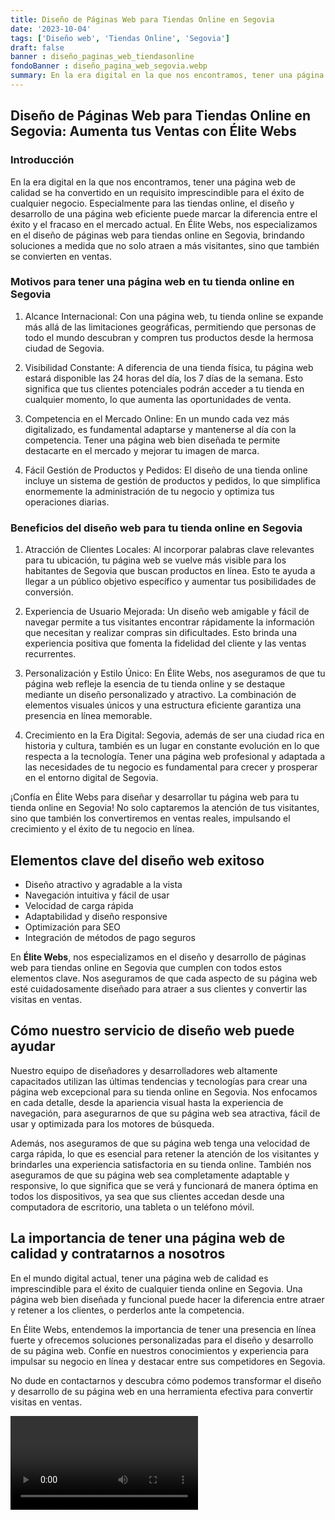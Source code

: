 ```yaml
---
title: Diseño de Páginas Web para Tiendas Online en Segovia
date: '2023-10-04'
tags: ['Diseño web', 'Tiendas Online', 'Segovia']
draft: false
banner : diseño_paginas_web_tiendasonline
fondoBanner : diseño_pagina_web_segovia.webp
summary: En la era digital en la que nos encontramos, tener una página web de calidad se ha convertido en un requisito imprescindible para el éxito de cualquier negocio. Especialmente para las tiendas online, el diseño y desarrollo de una página web eficiente puede marcar la diferencia entre el éxito y el fracaso en el mercado actual. En Élite Webs, nos especializamos en el diseño de páginas web para tiendas online en Segovia, brindando soluciones a medida que no solo atraen a más visitantes, sino que también se convierten en ventas.
---
```


## Diseño de Páginas Web para Tiendas Online en Segovia: Aumenta tus Ventas con Élite Webs

### Introducción

En la era digital en la que nos encontramos, tener una página web de calidad se ha convertido en un requisito imprescindible para el éxito de cualquier negocio. Especialmente para las tiendas online, el diseño y desarrollo de una página web eficiente puede marcar la diferencia entre el éxito y el fracaso en el mercado actual. En Élite Webs, nos especializamos en el diseño de páginas web para tiendas online en Segovia, brindando soluciones a medida que no solo atraen a más visitantes, sino que también se convierten en ventas.

### Motivos para tener una página web en tu tienda online en Segovia

1. Alcance Internacional: Con una página web, tu tienda online se expande más allá de las limitaciones geográficas, permitiendo que personas de todo el mundo descubran y compren tus productos desde la hermosa ciudad de Segovia.

2. Visibilidad Constante: A diferencia de una tienda física, tu página web estará disponible las 24 horas del día, los 7 días de la semana. Esto significa que tus clientes potenciales podrán acceder a tu tienda en cualquier momento, lo que aumenta las oportunidades de venta.

3. Competencia en el Mercado Online: En un mundo cada vez más digitalizado, es fundamental adaptarse y mantenerse al día con la competencia. Tener una página web bien diseñada te permite destacarte en el mercado y mejorar tu imagen de marca.

4. Fácil Gestión de Productos y Pedidos: El diseño de una tienda online incluye un sistema de gestión de productos y pedidos, lo que simplifica enormemente la administración de tu negocio y optimiza tus operaciones diarias.

### Beneficios del diseño web para tu tienda online en Segovia

1. Atracción de Clientes Locales: Al incorporar palabras clave relevantes para tu ubicación, tu página web se vuelve más visible para los habitantes de Segovia que buscan productos en línea. Esto te ayuda a llegar a un público objetivo específico y aumentar tus posibilidades de conversión.

2. Experiencia de Usuario Mejorada: Un diseño web amigable y fácil de navegar permite a tus visitantes encontrar rápidamente la información que necesitan y realizar compras sin dificultades. Esto brinda una experiencia positiva que fomenta la fidelidad del cliente y las ventas recurrentes.

3. Personalización y Estilo Único: En Élite Webs, nos aseguramos de que tu página web refleje la esencia de tu tienda online y se destaque mediante un diseño personalizado y atractivo. La combinación de elementos visuales únicos y una estructura eficiente garantiza una presencia en línea memorable.

4. Crecimiento en la Era Digital: Segovia, además de ser una ciudad rica en historia y cultura, también es un lugar en constante evolución en lo que respecta a la tecnología. Tener una página web profesional y adaptada a las necesidades de tu negocio es fundamental para crecer y prosperar en el entorno digital de Segovia.

¡Confía en Élite Webs para diseñar y desarrollar tu página web para tu tienda online en Segovia! No solo captaremos la atención de tus visitantes, sino que también los convertiremos en ventas reales, impulsando el crecimiento y el éxito de tu negocio en línea.

<GifSeo />

<Cta />

## Elementos clave del diseño web exitoso

- Diseño atractivo y agradable a la vista
- Navegación intuitiva y fácil de usar
- Velocidad de carga rápida
- Adaptabilidad y diseño responsive
- Optimización para SEO 
- Integración de métodos de pago seguros

En **Élite Webs**, nos especializamos en el diseño y desarrollo de páginas web para tiendas online en Segovia que cumplen con todos estos elementos clave. Nos aseguramos de que cada aspecto de su página web esté cuidadosamente diseñado para atraer a sus clientes y convertir las visitas en ventas.

## Cómo nuestro servicio de diseño web puede ayudar

Nuestro equipo de diseñadores y desarrolladores web altamente capacitados utilizan las últimas tendencias y tecnologías para crear una página web excepcional para su tienda online en Segovia. Nos enfocamos en cada detalle, desde la apariencia visual hasta la experiencia de navegación, para asegurarnos de que su página web sea atractiva, fácil de usar y optimizada para los motores de búsqueda.

Además, nos aseguramos de que su página web tenga una velocidad de carga rápida, lo que es esencial para retener la atención de los visitantes y brindarles una experiencia satisfactoria en su tienda online. También nos aseguramos de que su página web sea completamente adaptable y responsive, lo que significa que se verá y funcionará de manera óptima en todos los dispositivos, ya sea que sus clientes accedan desde una computadora de escritorio, una tableta o un teléfono móvil.

## La importancia de tener una página web de calidad y contratarnos a nosotros

En el mundo digital actual, tener una página web de calidad es imprescindible para el éxito de cualquier tienda online en Segovia. Una página web bien diseñada y funcional puede hacer la diferencia entre atraer y retener a los clientes, o perderlos ante la competencia.

En Élite Webs, entendemos la importancia de tener una presencia en línea fuerte y ofrecemos soluciones personalizadas para el diseño y desarrollo de su página web. Confíe en nuestros conocimientos y experiencia para impulsar su negocio en línea y destacar entre sus competidores en Segovia.

No dude en contactarnos y descubra cómo podemos transformar el diseño y desarrollo de su página web en una herramienta efectiva para convertir visitas en ventas.

<Video />

<CtaBot job='Tiendas Online' city='Segovia'/>

<Gmaps query='Segovia+españa+maps' />